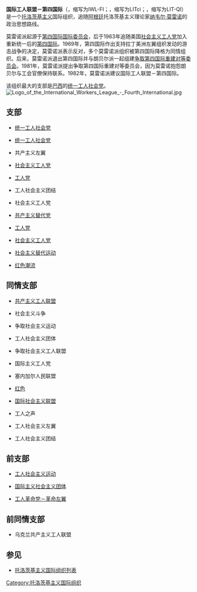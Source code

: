 {{not|国际工人团结－第四国际}}
'''国际工人联盟－第四国际'''（{{lang-en|International Workers League – Fourth International}}，缩写为IWL-FI；{{lang-es|Liga Internacional de los Trabajadores - Cuarta Internacional}}，缩写为LITci；{{lang-pt|Liga Internacional dos Trabalhadores - Quarta Internacional}}，缩写为LIT-QI）是一个[[托洛茨基主义|托洛茨基主义]]国际组织，追随[[阿根廷|阿根廷]]托洛茨基主义理论家[[纳韦尔·莫雷诺|纳韦尔·莫雷诺]]的政治思想路线。

莫雷诺派起源于[[第四国际国际委员会|第四国际国际委员会]]，后于1963年追随美国[[社会主义工人党_(美国)|社会主义工人党]]加入重新统一后的[[第四国际|第四国际]]。1969年，第四国际作出支持拉丁美洲左翼组织发动的游击战争的决定，莫雷诺派表示反对，多个莫雷诺派组织被第四国际降格为同情组织。后来，莫雷诺派退出第四国际并与朗贝尔派一起组建[[争取第四国际重建对等委员会|争取第四国际重建对等委员会]]。1981年，莫雷诺派提出争取第四国际重建对等委员会，因为莫雷诺抱怨朗贝尔与工会官僚保持联系。1982年，莫雷诺派建议国际工人联盟－第四国际。

该组织最大的支部是[[巴西|巴西]]的[[统一工人社会党_(巴西)|统一工人社会党]]。
[[File:Logo_of_the_International_Workers_League_-_Fourth_International.jpg|thumb]]
{{托洛茨基主义}}

==支部==
* {{flag|阿根廷}} [[统一工人社会党_(阿根廷)|统一工人社会党]]
* {{flag|巴西}} [[统一工人社会党_(巴西)|统一工人社会党]]
* {{flag|智利}} 共产主义左翼
* {{flag|哥伦比亚}} [[社会主义工人党_(哥伦比亚)|社会主义工人党]]
* {{flag|哥斯达黎加}} [[工人党_(哥斯达黎加)|工人党]]
* {{flag|萨尔瓦多}} 工人社会主义团结
* {{flag|洪都拉斯}} 社会主义工人党
* {{flag|意大利}} [[共产主义替代党|共产主义替代党]]
* {{flag|巴拉圭}} [[工人党_(巴拉圭)|工人党]]
* {{flag|秘鲁}} [[社会主义工人党_(秘鲁)|社会主义工人党]]
* {{flag|葡萄牙}} [[社会主义替代运动|社会主义替代运动]]
* {{flag|西班牙}} [[红色潮流|红色潮流]]

==同情支部==
* {{flag|比利时}} [[共产主义工人联盟_(比利时)|共产主义工人联盟]]
* {{flag|玻利维亚}} 社会主义斗争
* {{flag|厄瓜多尔}} 争取社会主义运动
* {{flag|墨西哥}} 工人社会主义团体
* {{flag|巴拿马}} 争取社会主义工人联盟
* {{flag|俄罗斯}} 国际主义工人党
* {{flag|塞内加尔}} 塞内加尔人民联盟
* {{flag|土耳其}} [[红色_(政治组织)|红色]]
* {{flag|英国}} [[国际社会主义联盟_(英国)|国际社会主义联盟]]
* {{flag|美国}} 工人之声
* {{flag|乌拉圭}} 工人社会主义左翼
* {{flag|委内瑞拉}} 工人社会主义团结

==前支部==
* {{flag|玻利维亚}} [[工人社会主义运动_(玻利维亚)|工人社会主义运动]]
* {{flag|法国}} [[国际主义社会主义团体|国际主义社会主义团体]]
* {{flag|西班牙}} [[工人革命党－革命左翼|工人革命党－革命左翼]]

==前同情支部==
* {{flag|乌克兰}} 乌克兰共产主义工人联盟

== 参见 ==
* [[托洛茨基主义国际组织列表|托洛茨基主义国际组织列表]]

{{国际政党组织}}

[[Category:托洛茨基主义国际组织|Category:托洛茨基主义国际组织]]
